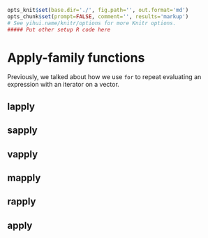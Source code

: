 ```r
opts_knit$set(base.dir='./', fig.path='', out.format='md')
opts_chunk$set(prompt=FALSE, comment='', results='markup')
# See yihui.name/knitr/options for more Knitr options.
##### Put other setup R code here

```

# Apply-family functions

Previously, we talked about how we use `for` to repeat evaluating an expression with an iterator on a vector.

## lapply

## sapply

## vapply

## mapply

## rapply

## apply
